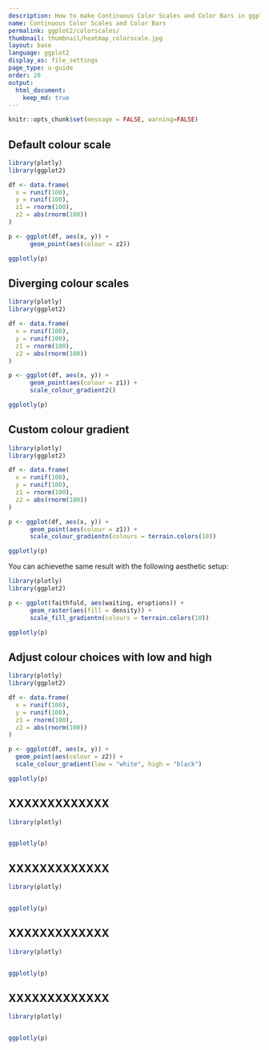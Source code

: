 ```yaml
---
description: How to make Continuous Color Scales and Color Bars in ggplot2 with Plotly.
name: Continuous Color Scales and Color Bars
permalink: ggplot2/colorscales/
thumbnail: thumbnail/heatmap_colorscale.jpg
layout: base
language: ggplot2
display_as: file_settings
page_type: u-guide
order: 20
output:
  html_document:
    keep_md: true
---
```


```r
knitr::opts_chunk$set(message = FALSE, warning=FALSE)
```

## Default colour scale


```r
library(plotly)
library(ggplot2)

df <- data.frame(
  x = runif(100),
  y = runif(100),
  z1 = rnorm(100),
  z2 = abs(rnorm(100))
)

p <- ggplot(df, aes(x, y)) +
      geom_point(aes(colour = z2))

ggplotly(p)
```


<!--------------------- EXAMPLE BREAK ------------------------->

## Diverging colour scales


```r
library(plotly)
library(ggplot2)

df <- data.frame(
  x = runif(100),
  y = runif(100),
  z1 = rnorm(100),
  z2 = abs(rnorm(100))
)

p <- ggplot(df, aes(x, y)) +
      geom_point(aes(colour = z1)) +
      scale_colour_gradient2()

ggplotly(p)
```

<!--------------------- EXAMPLE BREAK ------------------------->

## Custom colour gradient


```r
library(plotly)
library(ggplot2)

df <- data.frame(
  x = runif(100),
  y = runif(100),
  z1 = rnorm(100),
  z2 = abs(rnorm(100))
)

p <- ggplot(df, aes(x, y)) +
      geom_point(aes(colour = z1)) +
      scale_colour_gradientn(colours = terrain.colors(10))

ggplotly(p)
```

You can achievethe same result with the following aesthetic setup:
```r
library(plotly)
library(ggplot2)

p <- ggplot(faithfuld, aes(waiting, eruptions)) +
      geom_raster(aes(fill = density)) +
      scale_fill_gradientn(colours = terrain.colors(10))

ggplotly(p)
```

<!--------------------- EXAMPLE BREAK ------------------------->

## Adjust colour choices with low and high


```r
library(plotly)
library(ggplot2)

df <- data.frame(
  x = runif(100),
  y = runif(100),
  z1 = rnorm(100),
  z2 = abs(rnorm(100))
)

p <- ggplot(df, aes(x, y)) +
  geom_point(aes(colour = z2)) +
  scale_colour_gradient(low = "white", high = "black")

ggplotly(p)
```

<!--------------------- EXAMPLE BREAK ------------------------->

## XXXXXXXXXXXXX


```r
library(plotly)


ggplotly(p)
```


<!--------------------- EXAMPLE BREAK ------------------------->

## XXXXXXXXXXXXX


```r
library(plotly)


ggplotly(p)
```


<!--------------------- EXAMPLE BREAK ------------------------->

## XXXXXXXXXXXXX


```r
library(plotly)


ggplotly(p)
```

<!--------------------- EXAMPLE BREAK ------------------------->

## XXXXXXXXXXXXX


```r
library(plotly)


ggplotly(p)
```

<!--------------------- EXAMPLE BREAK ------------------------->